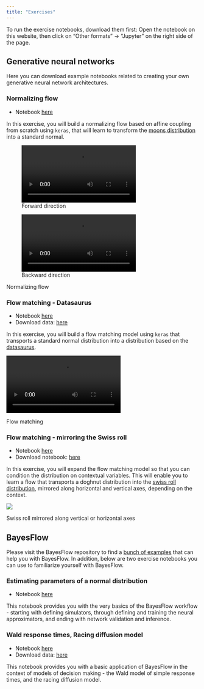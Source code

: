 ```yaml
---
title: "Exercises"
---
```


To run the exercise notebooks, download them first: Open the notebook on this website, then click on "Other formats" $\rightarrow$ "Jupyter" on the right side of the page.

## Generative neural networks

Here you can download example notebooks related to creating your own generative neural network architectures.

### Normalizing flow

- Notebook [here](./exercises/normalizing-flow.ipynb){target="_blank"}

In this exercise, you will build a normalizing flow based on affine coupling from scratch using `keras`, that will learn to transform the [moons distribution](https://scikit-learn.org/stable/modules/generated/sklearn.datasets.make_moons.html) into a standard normal.


::: {#fig-nf layout-ncol=2}
![Forward direction](./exercises/normalizing-flow-forward.mp4)

![Backward direction](./exercises/normalizing-flow-backward.mp4)

Normalizing flow
:::

### Flow matching - Datasaurus

- Notebook [here](./exercises/flow-matching-datasaurus.ipynb){target="_blank"}
- Download data: [here](./data/datasaurus.csv){download="datasaurus.csv"}

In this exercise, you will build a flow matching model using `keras` that transports a standard normal distribution into a distribution based on the [datasaurus](https://en.wikipedia.org/wiki/Datasaurus_dozen).

::: {#fig-fm}
![](./exercises/flow-matching-datasaurus.mp4){fig-align="center"}

Flow matching
:::


### Flow matching - mirroring the Swiss roll

- Notebook [here](./exercises/flow-matching-swiss-roll.ipynb){target="_blank"}
- Download notebook: [here](./exercises/flow-matching-swiss-roll.ipynb){download="flow-matching-swiss-roll.ipynb"}

In this exercise, you will expand the flow matching model so that you can condition the distribution on contextual variables. This will enable you to learn a flow that transports a doghnut distribution into the [swiss roll distribution](https://scikit-learn.org/stable/modules/generated/sklearn.datasets.make_swiss_roll.html), mirrored along horizontal and vertical axes, depending on the context.

::: {#fig-swiss-roll}
![](./exercises/flow-matching-swiss-roll.png){fig-align="center"}

Swiss roll mirrored along vertical or horizontal axes
:::

## BayesFlow

Please visit the BayesFlow repository to find a [bunch of examples](https://github.com/bayesflow-org/bayesflow?tab=readme-ov-file#getting-started) that can help you with BayesFlow. In addition, below are two exercise notebooks you can use to familiarize yourself with BayesFlow.

### Estimating parameters of a normal distribution

- Notebook [here](./exercises/bayesflow-normal.ipynb){target="_blank"}

This notebook provides you with the very basics of the BayesFlow workflow - starting with defining simulators, through defining and training the neural approximators, and ending with network validation and inference.

### Wald response times, Racing diffusion model

- Notebook [here](./exercises/bayesflow-diffusion.ipynb){target="_blank"}
- Download data: [here](./data/forstmann.csv){download="forstmann.csv"}

This notebook provides you with a basic application of BayesFlow in the context of models of decision making - the Wald model of simple response times, and the racing diffusion model.
